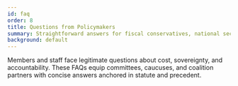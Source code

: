 ```yaml
---
id: faq
order: 8
title: Questions from Policymakers
summary: Straightforward answers for fiscal conservatives, national security hawks, and progressive reformers alike.
background: default
---
```


Members and staff face legitimate questions about cost, sovereignty, and accountability. These FAQs equip committees, caucuses, and coalition partners with concise answers anchored in statute and precedent.

<Citation id="ref-faq" />
